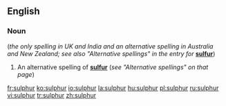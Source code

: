 ==English==
===Noun===
{{en-noun|-}} (''the only spelling in UK and India and an alternative spelling in Australia and New Zealand; see also "Alternative spellings" in the entry for'' '''[[sulfur]]''')

#An alternative spelling of '''[[sulfur]]''' (''see "Alternative spellings" on that page'')

[[fr:sulphur]]
[[ko:sulphur]]
[[io:sulphur]]
[[la:sulphur]]
[[hu:sulphur]]
[[pl:sulphur]]
[[ru:sulphur]]
[[vi:sulphur]]
[[tr:sulphur]]
[[zh:sulphur]]